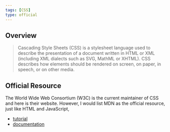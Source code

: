 ```yaml
---
tags: [CSS]
type: official
---
```


## Overview

<blockquote class="overview" cite="https://developer.mozilla.org/en-US/docs/Web/CSS">

Cascading Style Sheets (CSS) is a stylesheet language used to describe the presentation of a document written in HTML or XML (including XML dialects such as SVG, MathML or XHTML). CSS describes how elements should be rendered on screen, on paper, in speech, or on other media.

</blockquote>

## Official Resource

The World Wide Web Consortium (W3C) is the current maintainer of CSS and here is their website. However, I would list MDN as the official resource, just like HTML and JavaScript,

- [tutorial](https://developer.mozilla.org/en-US/docs/Learn/CSS)
- [documentation](https://developer.mozilla.org/en-US/docs/Web/CSS)
